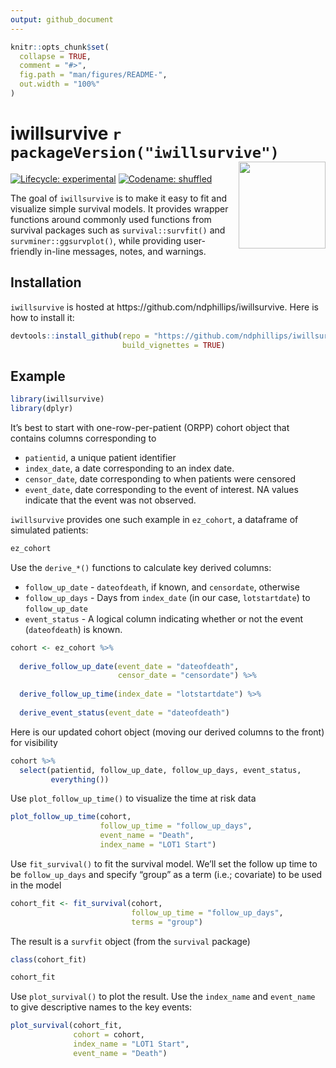 ```yaml
---
output: github_document
---
```


<!-- README.md is generated from README.Rmd. Please edit that file -->

```r
knitr::opts_chunk$set(
  collapse = TRUE,
  comment = "#>",
  fig.path = "man/figures/README-",
  out.width = "100%"
)
```

# iwillsurvive `r packageVersion("iwillsurvive")` <img src="https://cdn.iconscout.com/icon/free/png-512/disco-1-62616.png" align="right" height="139"/>

[![Lifecycle: experimental](https://img.shields.io/badge/lifecycle-experimental-orange.svg)](https://www.tidyverse.org/lifecycle/#experimental)
[![Codename: shuffled](https://img.shields.io/badge/version-0.1_'Gloria'-yellow.svg)](https://en.wikipedia.org/wiki/Gloria_Gaynor)

The goal of `iwillsurvive` is to make it easy to fit and visualize simple 
survival models. It provides wrapper functions around commonly used functions 
from survival packages such as `survival::survfit()` and 
`survminer::ggsurvplot()`, while providing user-friendly in-line messages, 
notes, and warnings.

## Installation

`iwillsurvive` is hosted at https://github.com/ndphillips/iwillsurvive. Here is 
how to install it:

```r
devtools::install_github(repo = "https://github.com/ndphillips/iwillsurvive",
                         build_vignettes = TRUE)
```

## Example

```r
library(iwillsurvive)
library(dplyr)
```

It's best to start with one-row-per-patient (ORPP) cohort object that contains 
columns corresponding to 

- `patientid`, a unique patient identifier
- `index_date`, a date corresponding to an index date.
- `censor_date`, date corresponding to when patients were censored
- `event_date`, date corresponding to the event of interest. NA values indicate 
that the event was not observed.

`iwillsurvive` provides one such example in `ez_cohort`, a dataframe of 
simulated patients:

```r
ez_cohort
```

Use the `derive_*()` functions to calculate key derived columns:

* `follow_up_date` - `dateofdeath`, if known, and `censordate`, otherwise
* `follow_up_days` - Days from `index_date` (in our case, `lotstartdate`) to 
`follow_up_date`
* `event_status` - A logical column indicating whether or not the event 
(`dateofdeath`) is known.

```r
cohort <- ez_cohort %>%
  
  derive_follow_up_date(event_date = "dateofdeath",
                        censor_date = "censordate") %>%
  
  derive_follow_up_time(index_date = "lotstartdate") %>%
  
  derive_event_status(event_date = "dateofdeath")
```

Here is our updated cohort object (moving our derived columns to the front) for
visibility

```r
cohort %>%
  select(patientid, follow_up_date, follow_up_days, event_status, 
         everything())
```

Use `plot_follow_up_time()` to visualize the time at risk data

```r
plot_follow_up_time(cohort, 
                    follow_up_time = "follow_up_days", 
                    event_name = "Death", 
                    index_name = "LOT1 Start")
```

Use `fit_survival()` to fit the survival model. We'll set the follow up time to
be `follow_up_days` and specify "group" as a term (i.e.; covariate) to be used 
in the model

<!-- If we were using `survival::survfit()` we'd need to specify this nasty 
looking formula `survival::survfit(survival::Surv(follow_up_days, event_status, 
type = 'right') ~ group, data = cohort)` directly.  -->

<!-- With `fit_survival()`, we can simply specify the column names of interest 
and let the function take care of the formula: -->

```r
cohort_fit <- fit_survival(cohort, 
                           follow_up_time = "follow_up_days", 
                           terms = "group")
```

The result is a `survfit` object (from the `survival` package)

```r
class(cohort_fit)

cohort_fit
```

Use `plot_survival()` to plot the result. Use the `index_name` and `event_name` 
to give descriptive names to the key events:

```r
plot_survival(cohort_fit, 
              cohort = cohort, 
              index_name = "LOT1 Start", 
              event_name = "Death")
```
